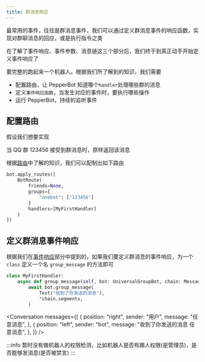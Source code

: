 ```yaml
---
title: 群消息响应
---
```


最常用的事件，往往是群消息事件，我们可以通过定义群消息事件的响应函数，实现对群聊消息的回应，或是执行指令之类

在了解了事件响应、事件参数、消息链这三个部分后，我们终于到真正动手开始定义事件响应了

要完整的跑起来一个机器人，根据我们所了解到的知识，我们需要

-   配置路由，让 PepperBot 知道哪个`handler`处理哪些群的消息
-   定义`事件响应函数`，当发生对应的事件时，要执行哪些操作
-   运行 PepperBot，持续的监听事件

## 配置路由

假设我们想要实现

当 QQ 群 123456 接受到群消息时，原样返回该消息

根据[路由](./route.md)中了解的知识，我们可以配制出如下路由

```py
bot.apply_routes([
    BotRoute(
        friends=None,
        groups={
            "onebot": ["123456"]
        }
        handlers=[MyFirstHandler]
    )
])

```

## 定义群消息事件响应

根据我们在[事件响应](./mechanism.md)部分中提到的，如果我们要定义群消息的事件响应，为一个 `class` 定义一个名 `group_message` 的方法即可

```py
class MyFirstHandler:
    async def group_message(self, bot: UniversalGroupBot, chain: MessageChain):
        await bot.group_message(
            Text("收到了你发送的消息"),
            *chain.segments,
        )
```


<Conversation
    messages={[
        {
            position: "right",
            sender: "用户",
            message: "任意消息",
        },
        {
            position: "left",
            sender: "bot",
            message: "收到了你发送的消息 任意消息",
        },
    ]}
/>

:::info
暂时没有做机器人的权限检测，比如机器人是否有踢人权限(是管理员)，是否能够发消息(是否被禁言)
:::
